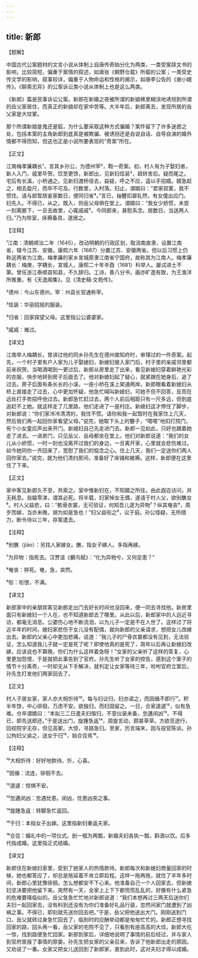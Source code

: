 ```yaml
---
---
---
```

title: 新郎
---




【题解】


中国古代公案题材的文言小说从体制上自唐传奇始分化为两类，一类受案牍文书的影响，比较简短，偏重于案情的叙述，如唐张《朝野佥载》所载的公案；一类受史传文学的影响，叙事较详，偏重于人物命运和性格的揭示，如唐李公佐的《谢小娥传》。《聊斋志异》的公案诉讼类小说从体制上也是这么两类。

《新郎》篇是民事诉讼公案。新郎在新婚之夜被所谓的新娘稀里糊涂地诱拐到所谓的岳父家居住，而真正的新娘却在家中苦等。大半年后，新郎离去，发现所居的岳父家是大坟冢。

那个所谓新娘是鬼还是狐，为什么要采取这种方式骗婚？案件留下了许多迷惑之处，包括本案的主角新郎到底真是被欺骗、被诱拐还是自说自话、自导自演的婚外情都不得而知，但这也正是小说所要表现的“奇案”所在。


【正文】

江南梅孝廉耦长¹，言其乡孙公，为德州宰²，鞫一奇案。初，村人有为子娶妇者，新人入门，戚里毕贺。饮至更馀，新郎出，见新妇炫装³，趋转舍后。疑而尾之。宅后有长溪，小桥通之。见新妇渡桥径去，益疑，呼之不应，遥以手招婿。婿急趁之，相去盈尺，而卒不可及。行数里，入村落。妇止，谓婿曰：“君家寂寞，我不惯住。请与郎暂居妾家数日，便同归省⁴。”言已，抽簪扣扉轧然，有女僮出应门。妇先入。不得已，从之。既入，则岳父母俱在堂上。谓婿曰：“我女少娇惯，未尝一刻离膝下，一旦去故里，心辄戚戚⁵。今同郎来，甚慰系念。居数日，当送两人归。”乃为除室，床褥备具，遂居之。

【注释】


¹江南：清朝顺治二年（1645），改动明朝的行政区划，取消南直隶，设置江南省，辖今江苏、安徽。康熙六年（1667）分置江苏、安徽两省。但以后习惯上仍称这两省为江南。梅孝廉的家乡宣城原隶江南省宁国府，故称其为江南人。梅孝廉耦长：梅庚，字耦长，宣城人，康熙二十年辛酉（1681）科举人。屡试进士不第。曾任浙江泰顺县知县，不久辞归。工诗，善八分书，画亦旷逸有致，为王渔洋所推重。有《天逸阁集》。见《清史稿·文苑传》。

²德州：今山东德州。宰：州县长官通称宰。

³炫装：华丽招摇的服装。

⁴归省：回家探望父母。这里指公公婆婆家。

⁵戚戚：难过。





【译文】


江南举人梅耦长，曾讲过他的同乡孙先生在德州做知府时，审理过的一件奇案。起先，一个村子里有户人家为儿子娶媳妇，新媳妇接入家门后，村子里的亲戚邻里都前来祝贺。当喝酒喝到一更过后，新郎从房里走了出来，看见新媳妇穿着鲜艳光彩的衣服，快步地转到房子后面去了。他对新媳妇起了疑心，就紧跟在她身后，追了过去。房子后面有条长长的小溪，一座小桥在溪上架通两岸。新郎眼看着新媳妇从桥上直接走了过去，心中更加怀疑，他急忙喊叫新媳妇，可她不但不回答，反而在远处打手势招呼他过去。新郎急忙赶过去，两个人前后相距只有一尺多远，但到底追赶不上她。就这样走了几里路，他们走进了一座村庄。新媳妇这才停住了脚步，对新郎说：“你们家冷冷清清的，我住不惯。请你和我一起暂时在我家住上几天，然后我们再一起回你家看望父母。”说完，她取下头上的簪子，“嗒嗒”地扣打院门，有个小女童应声出来开门。新媳妇自己先走进门去。新郎一见如此，只好也跟着她走了进去。一进房门，只见岳父、岳母都坐在堂上。他们对新郎说道：“我们的女儿从小娇惯，一时一刻也没离开过我们的身边，一旦离开家，心里就会悲伤难过。如今她同你一齐回来了，宽慰了我们的惦念之心。住上几天，我们一定送你们两人回你家去。”说完，就为他们清扫房间，准备好了床铺和被褥。这样，新郎便在这里住了下来。


【正文】

家中客见新郎久不至，共索之。室中惟新妇在，不知婿之所往。由此遐迩访问，并无耗息。翁媪零涕，谓其必死。将半载，妇家悼女无偶，遂请于村人父，欲别醮女⁶。村人父益悲，曰：“骸骨衣裳，无可验证，何知吾儿遂为异物⁷？纵其奄丧⁸，周岁而嫁，当亦未晚，胡为如是急也！”妇父益衔之⁹，讼于庭。孙公怪疑，无所措力，断令待以三年，存案遣去。

【注释】


⁶别醮（jiào）：另找人家嫁女。醮，指女子嫁人。多指再嫁。

⁷为异物：指死去。汉贾谊《鵩鸟赋》：“化为异物兮，又何足患？”

⁸奄丧：猝死。奄，急，突然。

⁹衔：衔恨，不满。





【译文】


新郎家中的亲朋宾客见新郎走出门去好长时间也没回来，便一同去寻找他。新房里面只有新媳妇一个人在，也不知道新郎去了哪里。从此以后，新郎家中的人远近寻访，都毫无消息。公婆伤心地不断流泪，以为儿子一定是不在人世了。这样过了将近半年的时间，媳妇家悲伤于女儿没有配偶，就向新郎的父亲请求，想把女儿改嫁出去。新郎的父亲心中更加悲痛，说道：“我儿子的尸骨衣裳都没有见到，无法验证，怎么知道我儿子就一定是死了呢？即使他真的是死了，周年以后再让新媳妇改嫁，应该说也不算晚，你们为什么这样着急呀！”女家的父亲听了这样的答复，心里更加怨恨，于是就把此事告到了官府。孙先生听了女家的控告，感到这个案子的情节十分离奇，一时却无从下手解决，就判定让女家等待三年，吩咐官府立案后，孙先生打发他们两家回去了。


【正文】

村人子居女家，家人亦大相忻待¹⁰。每与妇议归，妇亦诺之，而因循不即行¹¹。积半年馀，中心徘徊，万虑不安。欲独归，而妇固留之。一日，合家遑遽¹²，似有急难。仓卒谓婿曰：“本拟三二日遣夫妇偕归，不意仪装未备，忽遘闵凶¹³。不得已，即先送郎还。”于是送出门，旋踵急返¹⁴，周旋言动，颇甚草草。方欲觅途行，回视院宇无存，但见高冢。大惊，寻路急归。至家，历言端末，因与投官陈诉。孙公拘妇父谕之，送女于归¹⁵，始合卺焉¹⁶。

【注释】


¹⁰大相忻待：好好地款待。忻，心喜。

¹¹因循：流连，徘徊不去。

¹²遑遽：惊惧不安。

¹³忽遘闵凶：忽遇忧患。闵凶，忧患凶丧之事。

¹⁴旋踵急返：转脚急忙返回。

¹⁵于归：本指女子出嫁。这里指新妇重返夫家。

¹⁶合卺：婚礼中的一项仪式。剖一瓠为两瓢，新婚夫妇各执一瓢，斟酒以饮。后多代指成婚。这里指正式结婚。





【译文】


新郎住在新媳妇家里，受到了她家人的热情款待。新郎每次和新媳妇商量回家的时候，她也都答应了，却总是拖延着不肯立即启程。这样一拖再拖，就住了半年多时间，新郎心里犹豫徘徊，怎么想都安不下心来。他准备自己一个人回家去，但新媳妇坚决要把他留下来。突然有一天，全家上上下下都慌慌乱乱的，好像有什么紧急的危难要降临似的。岳父急急忙忙地对新郎说道：“我们本想再过三两天后送你们夫妇一起回家去，没有料到还没有为你们准备好礼品行装，忽然间家门就遭到了凶祸之事。不得已，即刻就先送你回去吧。”于是，岳父把他送出大门。刚刚送到门口，岳父就转过身急忙回去了，临别时的应酬举动都是匆匆忙忙的。新郎正想寻找回家的路，回头再一看，岳父家的宅院不见了，只看到有座高高的大坟。新郎大吃一惊，找到路便急忙回家。新郎到家后，详细地说明了事情的前后经过，并与家人到官府禀报了事情的原委。孙先生把女家的父亲召来，告诉了他新郎出走的原因，又劝说了一番。女家又把女儿送回到了新郎家，直到此时，这对夫妇才得以成婚。